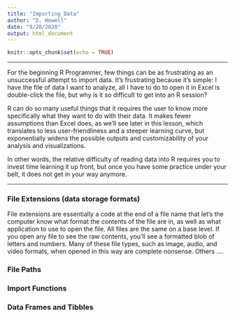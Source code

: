 ```yaml
---
title: "Importing Data"
author: "D. Howell"
date: "9/20/2020"
output: html_document
---
```


```r
knitr::opts_chunk$set(echo = TRUE)
```

***

For the beginning R Programmer, few things can be as frustrating as an unsuccessful attempt to import data. It's frustrating because it's simple: I have the file of data I want to analyze, all I have to do to open it in Excel is double-click the file, but why is it so difficult to get into an R session?

R can do so many useful things that it requires the user to know more specifically what they want to do with their data. It makes fewer assumptions than Excel does, as we'll see later in this lesson, which translates to less user-friendliness and a steeper learning curve, but exponentially widens the possible outputs and customizability of your analysis and visualizations. 

In other words, the relative difficulty of reading data into R requires you to invest time learning it up front, but once you have some practice under your belt, it does not get in your way anymore. 

***

### File Extensions (data storage formats)
File extensions are essentially a code at the end of a file name that let's the computer know what format the contents of the file are in, as well as what application to use to open the file. All files are the same on a base level. If you open any file to see the raw contents, you'll see a formatted blob of letters and numbers. Many of these file types, such as image, audio, and video formats, when opened in this way are complete nonsense. Others ....

### File Paths


### Import Functions


### Data Frames and Tibbles